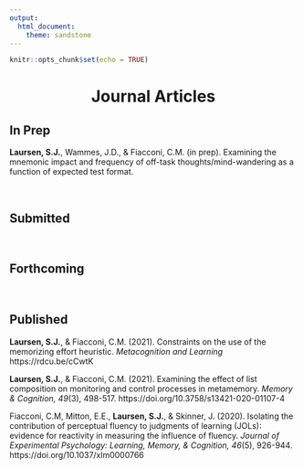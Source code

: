 ```yaml
---
output: 
  html_document:
    theme: sandstone
---
```


```r
knitr::opts_chunk$set(echo = TRUE)
```

<center> <h1>**Journal Articles**</h1> </center>

## In Prep

**Laursen, S.J.**, Wammes, J.D., & Fiacconi, C.M. (in prep). Examining the mnemonic impact and frequency of off-task thoughts/mind-wandering as a function of expected test format.

&nbsp;  

## Submitted



&nbsp;  

## Forthcoming  



&nbsp;  

## Published

**Laursen, S.J.**, & Fiacconi, C.M. (2021). Constraints on the use of the memorizing effort heuristic. *Metacognition and Learning* https://rdcu.be/cCwtK

**Laursen, S.J.**, & Fiacconi, C.M. (2021). Examining the effect of list composition on monitoring and control processes in metamemory. *Memory & Cognition, 49*(3), 498-517. https://doi.org/10.3758/s13421-020-01107-4

Fiacconi, C.M, Mitton, E.E., **Laursen, S.J.**, & Skinner, J. (2020). Isolating the contribution of perceptual fluency to judgments of learning (JOLs): evidence for reactivity in measuring the influence of fluency. *Journal of Experimental Psychology: Learning, Memory, & Cognition, 46*(5), 926-944. https://doi.org/10.1037/xlm0000766
